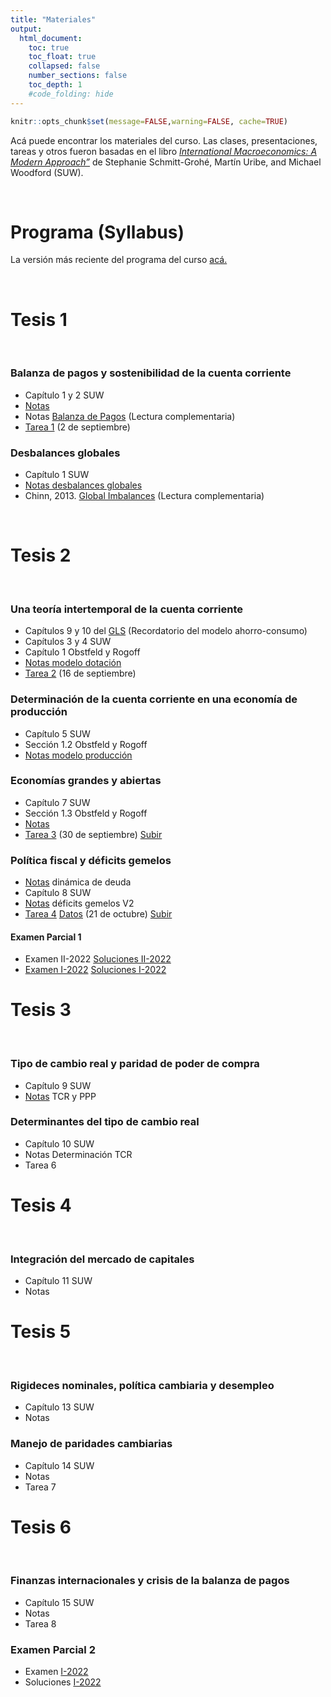 ```yaml
---
title: "Materiales"
output:
  html_document:
    toc: true
    toc_float: true
    collapsed: false
    number_sections: false
    toc_depth: 1
    #code_folding: hide
---
```


```r
knitr::opts_chunk$set(message=FALSE,warning=FALSE, cache=TRUE)
```

Acá puede encontrar los materiales del curso. Las clases, presentaciones, tareas y otros fueron basadas en el libro [*International Macroeconomics: A Modern Approach"*](https://press.princeton.edu/books/hardcover/9780691170640/international-macroeconomics) de Stephanie Schmitt-Grohé, Martín Uribe, and Michael Woodford (SUW).

<br>

# Programa (Syllabus)

La versión más reciente del programa del curso [acá.](materials/MacroInternacional_II22.pdf)

<br>

# Tesis 1

<br>

### Balanza de pagos y sostenibilidad de la cuenta corriente

* Capítulo 1 y 2 SUW
* [Notas](materials/bop_sustca.pdf)
* Notas [Balanza de Pagos](materials/Notas_BP.doc) (Lectura complementaria)
* [Tarea 1](materials/Tarea_1.pdf) (2 de septiembre)

### Desbalances globales

* Capítulo 1 SUW
* [Notas desbalances globales](materials/Desbalances.pdf)
* Chinn, 2013. [Global Imbalances](materials/global_imbalances.pdf) (Lectura complementaria)

<br>

# Tesis 2 

<br>

### Una teoría intertemporal de la cuenta corriente

* Capítulos 9 y 10 del [GLS](https://www3.nd.edu/~esims1/GLS_may_2021.pdf) (Recordatorio del modelo ahorro-consumo)
* Capítulos 3 y 4 SUW
* Capítulo 1 Obstfeld y Rogoff
* [Notas modelo dotación](materials/modelo_dotacion.pdf)
* [Tarea 2](materials/Tarea_2.pdf) (16 de septiembre) 



### Determinación de la cuenta corriente en una economía de producción

* Capítulo 5 SUW
* Sección 1.2 Obstfeld y Rogoff
* [Notas modelo producción](materials/Determinacion_produccion.pdf) 


### Economías grandes y abiertas

* Capítulo 7 SUW
* Sección 1.3 Obstfeld y Rogoff
* [Notas](materials/Determinacion_grande.pdf)
* [Tarea 3](materials/Tarea_3.pdf) (30 de septiembre) [Subir](https://www.dropbox.com/request/AuSyBBVEsms3YBPMTHfO)


### Política fiscal y déficits gemelos

* [Notas](materials/Dinamica_deuda.pdf) dinámica de deuda
* Capítulo 8 SUW
* [Notas](materials/DeficitsGemelos.pdf) déficits gemelos V2
* [Tarea 4](materials/Tarea_4.pdf) [Datos](materials/datos_primario.xlsx) (21 de octubre) [Subir](https://www.dropbox.com/request/AuSyBBVEsms3YBPMTHfO)

#### Examen Parcial 1 

* Examen II-2022 [Soluciones II-2022](materials/dog.jpg)
* [Examen I-2022](materials/MT1A.pdf) [Soluciones I-2022](materials/MT1-Solutions.pdf) 

# Tesis 3 

<br>

### Tipo de cambio real y paridad de poder de compra


* Capítulo 9 SUW
* [Notas](materials/TCR_PPP.pdf) TCR y PPP


### Determinantes del tipo de cambio real

* Capítulo 10 SUW
* Notas Determinación TCR
* Tarea 6

# Tesis 4

<br>

### Integración del mercado de capitales

* Capítulo 11 SUW
* Notas

# Tesis 5

<br>

### Rigideces nominales, política cambiaria y desempleo 

* Capítulo 13 SUW
* Notas


### Manejo de paridades cambiarias

* Capítulo 14 SUW
* Notas
* Tarea 7


# Tesis 6

<br>

### Finanzas internacionales y crisis de la balanza de pagos

* Capítulo 15 SUW
* Notas
* Tarea 8

### Examen Parcial 2

* Examen [ I-2022](materials/MT2A.pdf)
* Soluciones [ I-2022](materials/MT2Sol.pdf)

